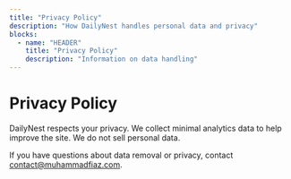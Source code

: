 ```yaml
---
title: "Privacy Policy"
description: "How DailyNest handles personal data and privacy"
blocks:
  - name: "HEADER"
    title: "Privacy Policy"
    description: "Information on data handling"
---
```


# Privacy Policy

DailyNest respects your privacy. We collect minimal analytics data to help improve the site. We do not sell personal data.

If you have questions about data removal or privacy, contact [contact@muhammadfiaz.com](mailto:contact@muhammadfiaz.com).
